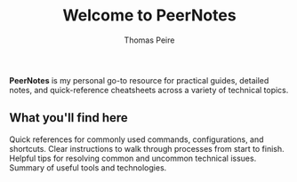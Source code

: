﻿---
title: Welcome to PeerNotes
tableOfContents: false
pubDate: 2024-11-01
author: 'Thomas Peire'
tags: ["peernotes", "intro"]
---

**PeerNotes** is my personal go-to resource for practical guides, detailed notes, and quick-reference cheatsheets across a variety of technical topics.


## What you'll find here

<CardGrid stagger>
    <Card title="Cheatsheet" icon="document">
        Quick references for commonly used commands, configurations, and shortcuts.
    </Card>
    <Card title="Step-by-Step Guides" icon="open-book">
        Clear instructions to walk through processes from start to finish.
    </Card>
    <Card title="Troubleshooting Tips" icon="magnifier">
        Helpful tips for resolving common and uncommon technical issues.
    </Card>
    <Card title="Tools & Technologies" icon="puzzle">
        Summary of useful tools and technologies.
    </Card>
</CardGrid>